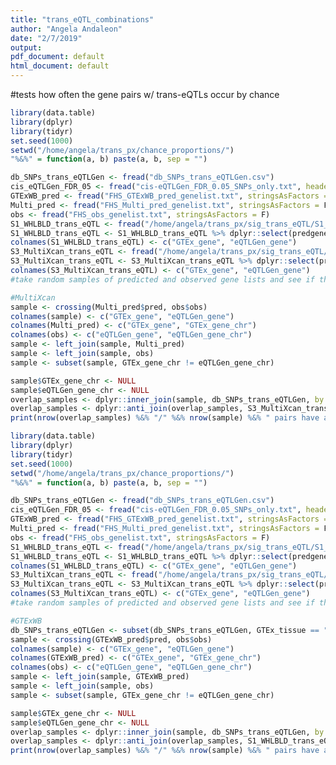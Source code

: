 ```yaml
---
title: "trans_eQTL_combinations"
author: "Angela Andaleon"
date: "2/7/2019"
output:
pdf_document: default
html_document: default
---
```

  
#tests how often the gene pairs w/ trans-eQTLs occur by chance
```R
library(data.table)
library(dplyr)
library(tidyr)
set.seed(1000)
setwd("/home/angela/trans_px/chance_proportions/")
"%&%" = function(a, b) paste(a, b, sep = "")

db_SNPs_trans_eQTLGen <- fread("db_SNPs_trans_eQTLGen.csv")
cis_eQTLGen_FDR_05 <- fread("cis-eQTLGen_FDR_0.05_SNPs_only.txt", header = F)$V1
GTExWB_pred <- fread("FHS_GTExWB_pred_genelist.txt", stringsAsFactors = F)  
Multi_pred <- fread("FHS_Multi_pred_genelist.txt", stringsAsFactors = F)
obs <- fread("FHS_obs_genelist.txt", stringsAsFactors = F)
S1_WHLBLD_trans_eQTL <- fread("/home/angela/trans_px/sig_trans_eQTL/S1_WHLBLD_trans_eQTL.csv")
S1_WHLBLD_trans_eQTL <- S1_WHLBLD_trans_eQTL %>% dplyr::select(predgene, obsgene)
colnames(S1_WHLBLD_trans_eQTL) <- c("GTEx_gene", "eQTLGen_gene")
S3_MultiXcan_trans_eQTL <- fread("/home/angela/trans_px/sig_trans_eQTL/S3_MultiXcan_trans_eQTL.csv")
S3_MultiXcan_trans_eQTL <- S3_MultiXcan_trans_eQTL %>% dplyr::select(predgene, obsgene)
colnames(S3_MultiXcan_trans_eQTL) <- c("GTEx_gene", "eQTLGen_gene")
#take random samples of predicted and observed gene lists and see if they have trans-eQTLs and if those trans-eQTLs are also cis-eQTLs

#MultiXcan
sample <- crossing(Multi_pred$pred, obs$obs)
colnames(sample) <- c("GTEx_gene", "eQTLGen_gene")
colnames(Multi_pred) <- c("GTEx_gene", "GTEx_gene_chr")
colnames(obs) <- c("eQTLGen_gene", "eQTLGen_gene_chr")
sample <- left_join(sample, Multi_pred)
sample <- left_join(sample, obs)
sample <- subset(sample, GTEx_gene_chr != eQTLGen_gene_chr) 

sample$GTEx_gene_chr <- NULL
sample$eQTLGen_gene_chr <- NULL
overlap_samples <- dplyr::inner_join(sample, db_SNPs_trans_eQTLGen, by = c("GTEx_gene", "eQTLGen_gene")) #whats the overlap between randomized sample and trans-eQTLGen?
overlap_samples <- dplyr::anti_join(overlap_samples, S3_MultiXcan_trans_eQTL, by = c("GTEx_gene", "eQTLGen_gene")) #whats the overlap between randomized sample and trans-eQTLGen?
print(nrow(overlap_samples) %&% "/" %&% nrow(sample) %&% " pairs have a trans-eQTL for MultiXcan.")
```


```R
library(data.table)
library(dplyr)
library(tidyr)
set.seed(1000)
setwd("/home/angela/trans_px/chance_proportions/")
"%&%" = function(a, b) paste(a, b, sep = "")

db_SNPs_trans_eQTLGen <- fread("db_SNPs_trans_eQTLGen.csv")
cis_eQTLGen_FDR_05 <- fread("cis-eQTLGen_FDR_0.05_SNPs_only.txt", header = F)$V1
GTExWB_pred <- fread("FHS_GTExWB_pred_genelist.txt", stringsAsFactors = F)  
Multi_pred <- fread("FHS_Multi_pred_genelist.txt", stringsAsFactors = F)
obs <- fread("FHS_obs_genelist.txt", stringsAsFactors = F)
S1_WHLBLD_trans_eQTL <- fread("/home/angela/trans_px/sig_trans_eQTL/S1_WHLBLD_trans_eQTL.csv")
S1_WHLBLD_trans_eQTL <- S1_WHLBLD_trans_eQTL %>% dplyr::select(predgene, obsgene)
colnames(S1_WHLBLD_trans_eQTL) <- c("GTEx_gene", "eQTLGen_gene")
S3_MultiXcan_trans_eQTL <- fread("/home/angela/trans_px/sig_trans_eQTL/S3_MultiXcan_trans_eQTL.csv")
S3_MultiXcan_trans_eQTL <- S3_MultiXcan_trans_eQTL %>% dplyr::select(predgene, obsgene)
colnames(S3_MultiXcan_trans_eQTL) <- c("GTEx_gene", "eQTLGen_gene")
#take random samples of predicted and observed gene lists and see if they have trans-eQTLs and if those trans-eQTLs are also cis-eQTLs

#GTExWB
db_SNPs_trans_eQTLGen <- subset(db_SNPs_trans_eQTLGen, GTEx_tissue == "Whole_Blood") #restrict to just WB models
sample <- crossing(GTExWB_pred$pred, obs$obs)
colnames(sample) <- c("GTEx_gene", "eQTLGen_gene")
colnames(GTExWB_pred) <- c("GTEx_gene", "GTEx_gene_chr")
colnames(obs) <- c("eQTLGen_gene", "eQTLGen_gene_chr")
sample <- left_join(sample, GTExWB_pred)
sample <- left_join(sample, obs)
sample <- subset(sample, GTEx_gene_chr != eQTLGen_gene_chr) 

sample$GTEx_gene_chr <- NULL
sample$eQTLGen_gene_chr <- NULL
overlap_samples <- dplyr::inner_join(sample, db_SNPs_trans_eQTLGen, by = c("GTEx_gene", "eQTLGen_gene")) #whats the overlap between randomized sample and trans-eQTLGen?
overlap_samples <- dplyr::anti_join(overlap_samples, S1_WHLBLD_trans_eQTL, by = c("GTEx_gene", "eQTLGen_gene")) #whats the overlap between randomized sample and trans-eQTLGen?
print(nrow(overlap_samples) %&% "/" %&% nrow(sample) %&% " pairs have a trans-eQTL for GTEx WB")
```

